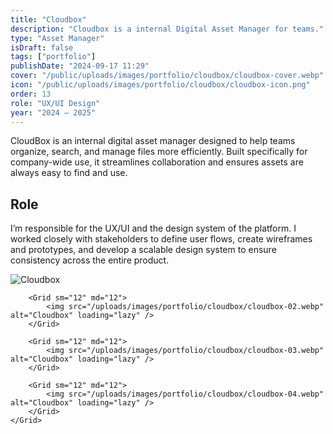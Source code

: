 ```yaml
---
title: "Cloudbox"
description: "Cloudbox is a internal Digital Asset Manager for teams."
type: "Asset Manager"
isDraft: false
tags: ["portfolio"]
publishDate: "2024-09-17 11:29"
cover: "/public/uploads/images/portfolio/cloudbox/cloudbox-cover.webp"
icon: "/public/uploads/images/portfolio/cloudbox/cloudbox-icon.png"
order: 13
role: "UX/UI Design"
year: "2024 — 2025"
---
```


<div class="wrap-sm">

CloudBox is an internal digital asset manager designed to help teams organize, search, and manage files more efficiently. Built specifically for company-wide use, it streamlines collaboration and ensures assets are always easy to find and use.


## Role 

I’m responsible for the UX/UI and the design system of the platform. I worked closely with stakeholders to define user flows, create wireframes and prototypes, and develop a scalable design system to ensure consistency across the entire product.


</div>

<div class="wrap-wider">
    <Grid isContainer>
        <Grid sm="12" md="12">
            <img src="/uploads/images/portfolio/cloudbox/cloudbox-01.webp" alt="Cloudbox" loading="lazy" />
        </Grid>

        <Grid sm="12" md="12">
            <img src="/uploads/images/portfolio/cloudbox/cloudbox-02.webp" alt="Cloudbox" loading="lazy" />
        </Grid>

        <Grid sm="12" md="12">
            <img src="/uploads/images/portfolio/cloudbox/cloudbox-03.webp" alt="Cloudbox" loading="lazy" />
        </Grid>

        <Grid sm="12" md="12">
            <img src="/uploads/images/portfolio/cloudbox/cloudbox-04.webp" alt="Cloudbox" loading="lazy" />
        </Grid>
    </Grid>
</div>
